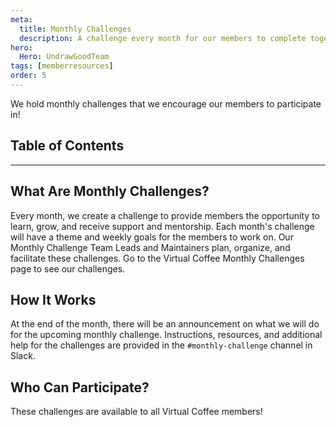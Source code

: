 ```yaml
---
meta:
  title: Monthly Challenges
  description: A challenge every month for our members to complete together.
hero:
  Hero: UndrawGoodTeam
tags: [memberresources]
order: 5
---
```



<TextContainer background="light" showBackToTopLink={false}>

<LeadText>

We hold <Link to="/monthlychallenges">monthly challenges</Link> that we encourage our members to participate in!

</LeadText>

</TextContainer>

## Table of Contents

<TextContainer>

---

## What Are Monthly Challenges?

Every month, we create a challenge to provide members the opportunity to learn, grow, and receive support and mentorship. Each month's challenge will have a theme and weekly goals for the members to work on. Our Monthly Challenge Team Leads and Maintainers plan, organize, and facilitate these challenges. Go to the <Link to="/monthlychallenges">Virtual Coffee Monthly Challenges</Link> page to see our challenges.

</TextContainer>

<TextContainer>

## How It Works

At the end of the month, there will be an announcement on what we will do for the upcoming monthly challenge. Instructions, resources, and additional help for the challenges are provided in the `#monthly-challenge` channel in Slack.

</TextContainer>

<TextContainer>

## Who Can Participate?

These challenges are available to all Virtual Coffee members!

</TextContainer>
